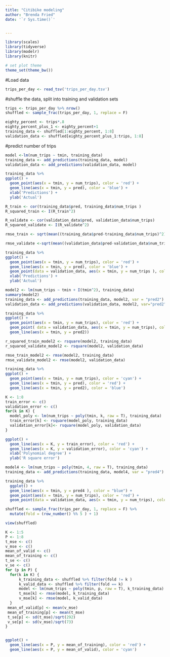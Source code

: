 ```yaml
---
title: "Citibike modeling"
author: "Brenda Fried"
date: '`r Sys.time()`'


---
```


```r
library(scales)
library(tidyverse)
library(modelr)
library(knitr)

# set plot theme
theme_set(theme_bw())
```
#Load data

```r
trips_per_day <- read_tsv('trips_per_day.tsv')

```

#shuffle the data, split into training and validation sets

```r

trips <- trips_per_day %>% nrow()
shuffled <- sample_frac(trips_per_day, 1, replace = F)

eighty_percent <- trips*.8
eighty_percent_plus_1 <- eighty_percent+1
training_data <- shuffled[1:eighty_percent, 1:8]
validation_data <- shuffled[eighty_percent_plus_1:trips, 1:8]
```

#predict number of trips

```r
model <-lm(num_trips ~ tmin, training_data)
training_data <- add_predictions(training_data, model)
validation_data <- add_predictions(validation_data, model)

training_data %>%
ggplot() +
  geom_point(aes(x = tmin, y = num_trips), color = 'red') +
  geom_line(aes(x = tmin, y = pred), color = 'blue') +
  xlab('Predictions') +
  ylab('Actual')
```
```r
R_train <- cor(training_data$pred, training_data$num_trips )
R_squared_train <- I(R_train^2)

R_validate <- cor(validation_data$pred, validation_data$num_trips)
R_squared_validate <- I(R_validate^2)

rmse_train <- sqrt(mean((training_data$pred-training_data$num_trips)^2))

rmse_validate <-sqrt(mean((validation_data$pred-validation_data$num_trips)^2))

training_data %>%
ggplot() +
  geom_point(aes(x = tmin, y = num_trips), color = 'red') +
  geom_line(aes(x = tmin, y = pred), color = 'blue') +
  geom_point(data = validation_data, aes(x = tmin, y = num_trips ), color = 'cyan') +
  xlab('Predictions') +
  ylab('Actual')
```


```r
model2 <- lm(num_trips ~ tmin + I(tmin^2), training_data)
summary(model2)
training_data <- add_predictions(training_data, model2, var = "pred2")
validation_data <- add_predictions(validation_data, model2, var="pred2")

training_data %>%
ggplot() +
  geom_point(aes(x = tmin, y = num_trips), color = 'red') +
  geom_point( data = validation_data, aes(x = tmin, y = num_trips), color = 'cyan') +
  geom_line(aes(x = tmin, y = pred2))
```

```r
r_squared_train_model2 <- rsquare(model2, training_data)
r_squared_validate_model2 <- rsquare(model2, validation_data)

rmse_train_model2 <- rmse(model2, training_data)
rmse_validate_model2 <- rmse(model2, validation_data)
```

```r
training_data %>%
ggplot() +
  geom_point(aes(x = tmin, y = num_trips), color = 'cyan') +
  geom_line(aes(x = tmin, y = pred), color = 'red') +
  geom_line(aes(x = tmin, y = pred2), color = 'blue')
```

```r
K <- 1:8
train_error <- c()
validation_error <- c()
for(k in K) {
  model_poly <- lm(num_trips ~ poly(tmin, k, raw = T), training_data)
  train_error[k] <- rsquare(model_poly, training_data)
  validation_error[k]<- rsquare(model_poly, validation_data)
}

ggplot() +
  geom_line(aes(x = K, y = train_error), color = 'red') +
  geom_line(aes(x = K, y = validation_error), color = 'cyan') +
  xlab('Polynomial degree') + 
  ylab('R square error')

```

```r
model4 <- lm(num_trips ~ poly(tmin, 4, raw = T), training_data)
training_data <- add_predictions(training_data, model4, var = "pred4")

training_data %>%
  ggplot() +
  geom_line(aes(x = tmin, y = pred4 ), color = "blue") +
  geom_point(aes(x = tmin, y = num_trips), color = 'red') +
  geom_point(data = validation_data, aes(x = tmin, y = num_trips), color = 'cyan')
```

```r
shuffled <- sample_frac(trips_per_day, 1, replace = F) %>%
  mutate(fold = (row_number() %% 5 ) + 1)

view(shuffled)

K <- 1:5
P <- 1:8
t_mse <- c()
v_mse <- c()
mean_of_valid <- c()
mean_of_training <- c()
t_se <- c()
v_se <- c()
for (p in P) {
  for(k in K) {
      k_training_data <- shuffled %>% filter(fold != k )
      k_valid_data <- shuffled %>% filter(fold == k)
      model <- lm(num_trips ~ poly(tmin, p, raw = T), k_training_data)
      t_mse[k] <- rmse(model, k_training_data)
      v_mse[k] <- rmse(model, k_valid_data)
  }
 mean_of_valid[p] <- mean(v_mse)
 mean_of_training[p] <- mean(t_mse)
 t_se[p] <- sd(t_mse)/sqrt(292)
 v_se[p] <- sd(v_mse)/sqrt(73)
}


ggplot() +
  geom_line(aes(x = P, y = mean_of_training), color = 'red') +
  geom_line(aes(x = P, y = mean_of_valid), color = 'cyan')
  
```

